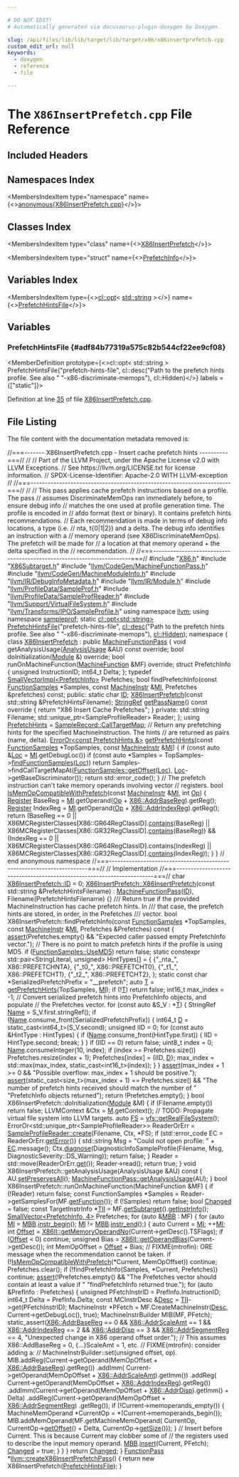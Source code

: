 ```yaml
---

# DO NOT EDIT!
# Automatically generated via docusaurus-plugin-doxygen by Doxygen.

slug: /api/files/lib/lib/target/lib/target/x86/x86insertprefetch-cpp
custom_edit_url: null
keywords:
  - doxygen
  - reference
  - file

---
```





# The `X86InsertPrefetch.cpp` File Reference

<DoxygenPage pluginConfig={pluginConfig}>



## Included Headers

<IncludesList>
<IncludesListItem
  filePath="X86.h"
  permalink="/docs/api/files/lib/lib/target/lib/target/x86/x86-h"
  isLocal="true" />
<IncludesListItem
  filePath="X86Subtarget.h"
  permalink="/docs/api/files/lib/lib/target/lib/target/x86/x86subtarget-h"
  isLocal="true" />
<IncludesListItem
  filePath="llvm/CodeGen/MachineFunctionPass.h"
  permalink="/docs/api/files/include/include/llvm/include/llvm/codegen/machinefunctionpass-h"
  isLocal="true" />
<IncludesListItem
  filePath="llvm/CodeGen/MachineModuleInfo.h"
  permalink="/docs/api/files/include/include/llvm/include/llvm/codegen/machinemoduleinfo-h"
  isLocal="true" />
<IncludesListItem
  filePath="llvm/IR/DebugInfoMetadata.h"
  permalink="/docs/api/files/include/include/llvm/include/llvm/ir/debuginfometadata-h"
  isLocal="true" />
<IncludesListItem
  filePath="llvm/IR/Module.h"
  permalink="/docs/api/files/include/include/llvm/include/llvm/ir/module-h"
  isLocal="true" />
<IncludesListItem
  filePath="llvm/ProfileData/SampleProf.h"
  permalink="/docs/api/files/include/include/llvm/include/llvm/profiledata/sampleprof-h"
  isLocal="true" />
<IncludesListItem
  filePath="llvm/ProfileData/SampleProfReader.h"
  permalink="/docs/api/files/include/include/llvm/include/llvm/profiledata/sampleprofreader-h"
  isLocal="true" />
<IncludesListItem
  filePath="llvm/Support/VirtualFileSystem.h"
  permalink="/docs/api/files/include/include/llvm/include/llvm/support/virtualfilesystem-h"
  isLocal="true" />
<IncludesListItem
  filePath="llvm/Transforms/IPO/SampleProfile.h"
  permalink="/docs/api/files/include/include/llvm/include/llvm/transforms/include/llvm/transforms/ipo/sampleprofile-h"
  isLocal="true" />
</IncludesList>

## Namespaces Index

<MembersIndex>

<MembersIndexItem
  type="namespace"
  name={<><a href="/docs/api/namespaces/anonymous-x86insertprefetch-cpp-">anonymous&#123;X86InsertPrefetch.cpp&#125;</a></>}>
</MembersIndexItem>

</MembersIndex>

## Classes Index

<MembersIndex>

<MembersIndexItem
  type="class"
  name={<><a href="/docs/api/classes/anonymous-namespace-x86insertprefetch-cpp-/x86insertprefetch">X86InsertPrefetch</a></>}>
</MembersIndexItem>

<MembersIndexItem
  type="struct"
  name={<><a href="/docs/api/structs/anonymous-namespace-x86insertprefetch-cpp-/x86insertprefetch/prefetchinfo">PrefetchInfo</a></>}>
</MembersIndexItem>

</MembersIndex>

## Variables Index

<MembersIndex>

<MembersIndexItem
  type={<><a href="/docs/api/classes/llvm/cl/opt">cl::opt</a>&lt; <a href="/docs/api/files/include/include/llvm/include/llvm/demangle/itaniumdemangle-h/#ae2b0d0345572d6718e219aa76d1d54edab45cffe084dd3d20d928bee85e7b0f21">std::string</a> &gt;</>}
  name={<><a href="#adf84b77319a575c82b544cf22ee9cf08">PrefetchHintsFile</a></>}>
</MembersIndexItem>

</MembersIndex>


<SectionDefinition>

## Variables

### PrefetchHintsFile {#adf84b77319a575c82b544cf22ee9cf08}

<MemberDefinition
  prototype={<>cl::opt&lt; std::string &gt; PrefetchHintsFile(&quot;prefetch-hints-file&quot;, cl::desc(&quot;Path to the prefetch hints profile. See also &quot; &quot;-x86-discriminate-memops&quot;), cl::Hidden)</>}
  labels = {["static"]}>

Definition at line <a href="#l00035">35</a> of file <a href="/docs/api/files/lib/lib/target/lib/target/x86/x86insertprefetch-cpp">X86InsertPrefetch.cpp</a>.
</MemberDefinition>

</SectionDefinition>

## File Listing

The file content with the documentation metadata removed is:

<ProgramListing>

<Link id="l00001" /><CodeLine lineNumber="1"><span class="doxyHighlightComment">//===------- X86InsertPrefetch.cpp - Insert cache prefetch hints ----------===//</span></CodeLine>
<Link id="l00002" /><CodeLine lineNumber="2"><span class="doxyHighlightComment">//</span></CodeLine>
<Link id="l00003" /><CodeLine lineNumber="3"><span class="doxyHighlightComment">// Part of the LLVM Project, under the Apache License v2.0 with LLVM Exceptions.</span></CodeLine>
<Link id="l00004" /><CodeLine lineNumber="4"><span class="doxyHighlightComment">// See https://llvm.org/LICENSE.txt for license information.</span></CodeLine>
<Link id="l00005" /><CodeLine lineNumber="5"><span class="doxyHighlightComment">// SPDX-License-Identifier: Apache-2.0 WITH LLVM-exception</span></CodeLine>
<Link id="l00006" /><CodeLine lineNumber="6"><span class="doxyHighlightComment">//</span></CodeLine>
<Link id="l00007" /><CodeLine lineNumber="7"><span class="doxyHighlightComment">//===----------------------------------------------------------------------===//</span></CodeLine>
<Link id="l00008" /><CodeLine lineNumber="8"><span class="doxyHighlightComment">//</span></CodeLine>
<Link id="l00009" /><CodeLine lineNumber="9"><span class="doxyHighlightComment">// This pass applies cache prefetch instructions based on a profile. The pass</span></CodeLine>
<Link id="l00010" /><CodeLine lineNumber="10"><span class="doxyHighlightComment">// assumes DiscriminateMemOps ran immediately before, to ensure debug info</span></CodeLine>
<Link id="l00011" /><CodeLine lineNumber="11"><span class="doxyHighlightComment">// matches the one used at profile generation time. The profile is encoded in</span></CodeLine>
<Link id="l00012" /><CodeLine lineNumber="12"><span class="doxyHighlightComment">// afdo format (text or binary). It contains prefetch hints recommendations.</span></CodeLine>
<Link id="l00013" /><CodeLine lineNumber="13"><span class="doxyHighlightComment">// Each recommendation is made in terms of debug info locations, a type (i.e.</span></CodeLine>
<Link id="l00014" /><CodeLine lineNumber="14"><span class="doxyHighlightComment">// nta, t&#123;0|1|2&#125;) and a delta. The debug info identifies an instruction with a</span></CodeLine>
<Link id="l00015" /><CodeLine lineNumber="15"><span class="doxyHighlightComment">// memory operand (see X86DiscriminateMemOps). The prefetch will be made for</span></CodeLine>
<Link id="l00016" /><CodeLine lineNumber="16"><span class="doxyHighlightComment">// a location at that memory operand + the delta specified in the</span></CodeLine>
<Link id="l00017" /><CodeLine lineNumber="17"><span class="doxyHighlightComment">// recommendation.</span></CodeLine>
<Link id="l00018" /><CodeLine lineNumber="18"><span class="doxyHighlightComment">//</span></CodeLine>
<Link id="l00019" /><CodeLine lineNumber="19"><span class="doxyHighlightComment">//===----------------------------------------------------------------------===//</span></CodeLine>
<Link id="l00020" /><CodeLine lineNumber="20"></CodeLine>
<Link id="l00021" /><CodeLine lineNumber="21"><span class="doxyHighlightPreprocessor">#include &quot;<a href="/docs/api/files/lib/lib/target/lib/target/x86/x86-h">X86.h</a>&quot;</span></CodeLine>
<Link id="l00022" /><CodeLine lineNumber="22"><span class="doxyHighlightPreprocessor">#include &quot;<a href="/docs/api/files/lib/lib/target/lib/target/x86/x86subtarget-h">X86Subtarget.h</a>&quot;</span></CodeLine>
<Link id="l00023" /><CodeLine lineNumber="23"><span class="doxyHighlightPreprocessor">#include &quot;<a href="/docs/api/files/include/include/llvm/include/llvm/codegen/machinefunctionpass-h">llvm/CodeGen/MachineFunctionPass.h</a>&quot;</span></CodeLine>
<Link id="l00024" /><CodeLine lineNumber="24"><span class="doxyHighlightPreprocessor">#include &quot;<a href="/docs/api/files/include/include/llvm/include/llvm/codegen/machinemoduleinfo-h">llvm/CodeGen/MachineModuleInfo.h</a>&quot;</span></CodeLine>
<Link id="l00025" /><CodeLine lineNumber="25"><span class="doxyHighlightPreprocessor">#include &quot;<a href="/docs/api/files/include/include/llvm/include/llvm/ir/debuginfometadata-h">llvm/IR/DebugInfoMetadata.h</a>&quot;</span></CodeLine>
<Link id="l00026" /><CodeLine lineNumber="26"><span class="doxyHighlightPreprocessor">#include &quot;<a href="/docs/api/files/include/include/llvm/include/llvm/ir/module-h">llvm/IR/Module.h</a>&quot;</span></CodeLine>
<Link id="l00027" /><CodeLine lineNumber="27"><span class="doxyHighlightPreprocessor">#include &quot;<a href="/docs/api/files/include/include/llvm/include/llvm/profiledata/sampleprof-h">llvm/ProfileData/SampleProf.h</a>&quot;</span></CodeLine>
<Link id="l00028" /><CodeLine lineNumber="28"><span class="doxyHighlightPreprocessor">#include &quot;<a href="/docs/api/files/include/include/llvm/include/llvm/profiledata/sampleprofreader-h">llvm/ProfileData/SampleProfReader.h</a>&quot;</span></CodeLine>
<Link id="l00029" /><CodeLine lineNumber="29"><span class="doxyHighlightPreprocessor">#include &quot;<a href="/docs/api/files/include/include/llvm/include/llvm/support/virtualfilesystem-h">llvm/Support/VirtualFileSystem.h</a>&quot;</span></CodeLine>
<Link id="l00030" /><CodeLine lineNumber="30"><span class="doxyHighlightPreprocessor">#include &quot;<a href="/docs/api/files/include/include/llvm/include/llvm/transforms/include/llvm/transforms/ipo/sampleprofile-h">llvm/Transforms/IPO/SampleProfile.h</a>&quot;</span></CodeLine>
<Link id="l00031" /><CodeLine lineNumber="31"><span class="doxyHighlightKeyword">using namespace </span><span class="doxyHighlight"><a href="/docs/api/namespaces/llvm">llvm</a>;</span></CodeLine>
<Link id="l00032" /><CodeLine lineNumber="32"><span class="doxyHighlightKeyword">using namespace </span><span class="doxyHighlight"><a href="/docs/api/namespaces/llvm/sampleprof">sampleprof</a>;</span></CodeLine>
<Link id="l00033" /><CodeLine lineNumber="33"></CodeLine>
<Link id="l00034" /><CodeLine lineNumber="34"><span class="doxyHighlightKeyword">static</span><span class="doxyHighlight"> <a href="/docs/api/classes/llvm/cl/opt">cl::opt&lt;std::string&gt;</a></span></CodeLine>
<Link id="l00035" /><CodeLine lineNumber="35" lineLink="#adf84b77319a575c82b544cf22ee9cf08"><span class="doxyHighlight">    <a href="#adf84b77319a575c82b544cf22ee9cf08">PrefetchHintsFile</a>(</span><span class="doxyHighlightStringLiteral">&quot;prefetch-hints-file&quot;</span><span class="doxyHighlight">,</span></CodeLine>
<Link id="l00036" /><CodeLine lineNumber="36"><span class="doxyHighlight">                      <a href="/docs/api/structs/llvm/cl/desc">cl::desc</a>(</span><span class="doxyHighlightStringLiteral">&quot;Path to the prefetch hints profile. See also &quot;</span></CodeLine>
<Link id="l00037" /><CodeLine lineNumber="37"><span class="doxyHighlight">                               </span><span class="doxyHighlightStringLiteral">&quot;-x86-discriminate-memops&quot;</span><span class="doxyHighlight">),</span></CodeLine>
<Link id="l00038" /><CodeLine lineNumber="38"><span class="doxyHighlight">                      <a href="/docs/api/namespaces/llvm/cl/#a68075925a54790e71ca790e1d4f21a40a263ac008d8d31f13ce460395fc4cf7e6">cl::Hidden</a>);</span></CodeLine>
<Link id="l00039" /><CodeLine lineNumber="39" lineLink="/docs/api/namespaces/anonymous-x86insertprefetch-cpp-"><span class="doxyHighlightKeyword">namespace </span><span class="doxyHighlight">&#123;</span></CodeLine>
<Link id="l00040" /><CodeLine lineNumber="40"></CodeLine>
<Link id="l00041" /><CodeLine lineNumber="41" lineLink="/docs/api/classes/anonymous-namespace-x86insertprefetch-cpp-/x86insertprefetch"><span class="doxyHighlightKeyword">class </span><span class="doxyHighlight"><a href="/docs/api/classes/anonymous-namespace-x86insertprefetch-cpp-/x86insertprefetch/#a643e9666528a05774d72c6593ac7e06e">X86InsertPrefetch</a> : </span><span class="doxyHighlightKeyword">public</span><span class="doxyHighlight"> <a href="/docs/api/classes/llvm/machinefunctionpass/#a29c81d2386f4a727c6d33413807530c8">MachineFunctionPass</a> &#123;</span></CodeLine>
<Link id="l00042" /><CodeLine lineNumber="42"><span class="doxyHighlight">  </span><span class="doxyHighlightKeywordType">void</span><span class="doxyHighlight"> getAnalysisUsage(<a href="/docs/api/classes/llvm/analysisusage">AnalysisUsage</a> &amp;AU) </span><span class="doxyHighlightKeyword">const override</span><span class="doxyHighlight">;</span></CodeLine>
<Link id="l00043" /><CodeLine lineNumber="43"><span class="doxyHighlight">  </span><span class="doxyHighlightKeywordType">bool</span><span class="doxyHighlight"> doInitialization(<a href="/docs/api/classes/llvm/module">Module</a> &amp;) </span><span class="doxyHighlightKeyword">override</span><span class="doxyHighlight">;</span></CodeLine>
<Link id="l00044" /><CodeLine lineNumber="44"></CodeLine>
<Link id="l00045" /><CodeLine lineNumber="45"><span class="doxyHighlight">  </span><span class="doxyHighlightKeywordType">bool</span><span class="doxyHighlight"> runOnMachineFunction(<a href="/docs/api/classes/llvm/machinefunction">MachineFunction</a> &amp;MF) </span><span class="doxyHighlightKeyword">override</span><span class="doxyHighlight">;</span></CodeLine>
<Link id="l00046" /><CodeLine lineNumber="46"><span class="doxyHighlight">  </span><span class="doxyHighlightKeyword">struct </span><span class="doxyHighlight">PrefetchInfo &#123;</span></CodeLine>
<Link id="l00047" /><CodeLine lineNumber="47"><span class="doxyHighlight">    </span><span class="doxyHighlightKeywordType">unsigned</span><span class="doxyHighlight"> InstructionID;</span></CodeLine>
<Link id="l00048" /><CodeLine lineNumber="48"><span class="doxyHighlight">    int64&#95;t Delta;</span></CodeLine>
<Link id="l00049" /><CodeLine lineNumber="49"><span class="doxyHighlight">  &#125;;</span></CodeLine>
<Link id="l00050" /><CodeLine lineNumber="50"><span class="doxyHighlight">  </span><span class="doxyHighlightKeyword">typedef</span><span class="doxyHighlight"> <a href="/docs/api/classes/llvm/smallvectorimpl">SmallVectorImpl&lt;PrefetchInfo&gt;</a> Prefetches;</span></CodeLine>
<Link id="l00051" /><CodeLine lineNumber="51"><span class="doxyHighlight">  </span><span class="doxyHighlightKeywordType">bool</span><span class="doxyHighlight"> findPrefetchInfo(</span><span class="doxyHighlightKeyword">const</span><span class="doxyHighlight"> <a href="/docs/api/classes/llvm/sampleprof/functionsamples">FunctionSamples</a> &#42;Samples, </span><span class="doxyHighlightKeyword">const</span><span class="doxyHighlight"> <a href="/docs/api/classes/llvm/machineinstr">MachineInstr</a> &amp;<a href="/docs/api/files/lib/lib/codegen/lib/codegen/globalisel/irtranslator-cpp/#abe44dfdea65b4f7e11e0a608ab708b76">MI</a>,</span></CodeLine>
<Link id="l00052" /><CodeLine lineNumber="52"><span class="doxyHighlight">                        Prefetches &amp;prefetches) </span><span class="doxyHighlightKeyword">const</span><span class="doxyHighlight">;</span></CodeLine>
<Link id="l00053" /><CodeLine lineNumber="53"></CodeLine>
<Link id="l00054" /><CodeLine lineNumber="54"><span class="doxyHighlightKeyword">public</span><span class="doxyHighlight">:</span></CodeLine>
<Link id="l00055" /><CodeLine lineNumber="55" lineLink="/docs/api/classes/anonymous-namespace-x86insertprefetch-cpp-/x86insertprefetch/#a0569f28f84600aeda889242c8ac2e0ec"><span class="doxyHighlight">  </span><span class="doxyHighlightKeyword">static</span><span class="doxyHighlight"> </span><span class="doxyHighlightKeywordType">char</span><span class="doxyHighlight"> <a href="/docs/api/classes/anonymous-namespace-x86insertprefetch-cpp-/x86insertprefetch/#a0569f28f84600aeda889242c8ac2e0ec">ID</a>;</span></CodeLine>
<Link id="l00056" /><CodeLine lineNumber="56"><span class="doxyHighlight">  <a href="/docs/api/classes/anonymous-namespace-x86insertprefetch-cpp-/x86insertprefetch/#a643e9666528a05774d72c6593ac7e06e">X86InsertPrefetch</a>(</span><span class="doxyHighlightKeyword">const</span><span class="doxyHighlight"> std::string &amp;PrefetchHintsFilename);</span></CodeLine>
<Link id="l00057" /><CodeLine lineNumber="57" lineLink="/docs/api/classes/anonymous-namespace-x86insertprefetch-cpp-/x86insertprefetch/#a82e933880eb3099d42e0b47db62b6556"><span class="doxyHighlight">  <a href="/docs/api/classes/llvm/stringref">StringRef</a> <a href="/docs/api/classes/anonymous-namespace-x86insertprefetch-cpp-/x86insertprefetch/#a82e933880eb3099d42e0b47db62b6556">getPassName</a>()</span><span class="doxyHighlightKeyword"> const override </span><span class="doxyHighlight">&#123;</span></CodeLine>
<Link id="l00058" /><CodeLine lineNumber="58"><span class="doxyHighlight">    </span><span class="doxyHighlightKeywordFlow">return</span><span class="doxyHighlight"> </span><span class="doxyHighlightStringLiteral">&quot;X86 Insert Cache Prefetches&quot;</span><span class="doxyHighlight">;</span></CodeLine>
<Link id="l00059" /><CodeLine lineNumber="59"><span class="doxyHighlight">  &#125;</span></CodeLine>
<Link id="l00060" /><CodeLine lineNumber="60"></CodeLine>
<Link id="l00061" /><CodeLine lineNumber="61"><span class="doxyHighlightKeyword">private</span><span class="doxyHighlight">:</span></CodeLine>
<Link id="l00062" /><CodeLine lineNumber="62"><span class="doxyHighlight">  std::string Filename;</span></CodeLine>
<Link id="l00063" /><CodeLine lineNumber="63"><span class="doxyHighlight">  std::unique&#95;ptr&lt;SampleProfileReader&gt; Reader;</span></CodeLine>
<Link id="l00064" /><CodeLine lineNumber="64"><span class="doxyHighlight">&#125;;</span></CodeLine>
<Link id="l00065" /><CodeLine lineNumber="65"></CodeLine>
<Link id="l00066" /><CodeLine lineNumber="66" lineLink="/docs/api/namespaces/anonymous-x86insertprefetch-cpp-/#a6f1e7ad58b504aea6c85f6f54ab4931a"><span class="doxyHighlightKeyword">using </span><span class="doxyHighlight"><a href="/docs/api/namespaces/anonymous-x86insertprefetch-cpp-/#a6f1e7ad58b504aea6c85f6f54ab4931a">PrefetchHints</a> = <a href="/docs/api/classes/llvm/sampleprof/samplerecord/#a25d27170e0de5f9f6d999f8efa3cc32d">SampleRecord::CallTargetMap</a>;</span></CodeLine>
<Link id="l00067" /><CodeLine lineNumber="67"></CodeLine>
<Link id="l00068" /><CodeLine lineNumber="68"><span class="doxyHighlightComment">// Return any prefetching hints for the specified MachineInstruction. The hints</span></CodeLine>
<Link id="l00069" /><CodeLine lineNumber="69"><span class="doxyHighlightComment">// are returned as pairs (name, delta).</span></CodeLine>
<Link id="l00070" /><CodeLine lineNumber="70"><span class="doxyHighlight"><a href="/docs/api/classes/llvm/erroror">ErrorOr&lt;const PrefetchHints &amp;&gt;</a></span></CodeLine>
<Link id="l00071" /><CodeLine lineNumber="71" lineLink="/docs/api/namespaces/anonymous-x86insertprefetch-cpp-/#a6bc620bb30e51cbda53a5936bc63064a"><span class="doxyHighlight"><a href="/docs/api/namespaces/anonymous-x86insertprefetch-cpp-/#a6bc620bb30e51cbda53a5936bc63064a">getPrefetchHints</a>(</span><span class="doxyHighlightKeyword">const</span><span class="doxyHighlight"> <a href="/docs/api/classes/llvm/sampleprof/functionsamples">FunctionSamples</a> &#42;TopSamples, </span><span class="doxyHighlightKeyword">const</span><span class="doxyHighlight"> <a href="/docs/api/classes/llvm/machineinstr">MachineInstr</a> &amp;<a href="/docs/api/files/lib/lib/codegen/lib/codegen/globalisel/irtranslator-cpp/#abe44dfdea65b4f7e11e0a608ab708b76">MI</a>) &#123;</span></CodeLine>
<Link id="l00072" /><CodeLine lineNumber="72"><span class="doxyHighlight">  </span><span class="doxyHighlightKeywordFlow">if</span><span class="doxyHighlight"> (</span><span class="doxyHighlightKeyword">const</span><span class="doxyHighlight"> </span><span class="doxyHighlightKeyword">auto</span><span class="doxyHighlight"> &amp;<a href="/docs/api/namespaces/llvm/loc">Loc</a> = <a href="/docs/api/files/lib/lib/codegen/lib/codegen/globalisel/irtranslator-cpp/#abe44dfdea65b4f7e11e0a608ab708b76">MI</a>.getDebugLoc())</span></CodeLine>
<Link id="l00073" /><CodeLine lineNumber="73"><span class="doxyHighlight">    </span><span class="doxyHighlightKeywordFlow">if</span><span class="doxyHighlight"> (</span><span class="doxyHighlightKeyword">const</span><span class="doxyHighlight"> </span><span class="doxyHighlightKeyword">auto</span><span class="doxyHighlight"> &#42;Samples = TopSamples-&gt;<a href="/docs/api/classes/llvm/sampleprof/functionsamples/#aa24141aebc0d8b15405be6bcb7b6319b">findFunctionSamples</a>(<a href="/docs/api/namespaces/llvm/loc">Loc</a>))</span></CodeLine>
<Link id="l00074" /><CodeLine lineNumber="74"><span class="doxyHighlight">      </span><span class="doxyHighlightKeywordFlow">return</span><span class="doxyHighlight"> Samples-&gt;findCallTargetMapAt(<a href="/docs/api/classes/llvm/sampleprof/functionsamples/#ab6f00f222e6f6d30bc6a0fc7bf8396de">FunctionSamples::getOffset</a>(<a href="/docs/api/namespaces/llvm/loc">Loc</a>),</span></CodeLine>
<Link id="l00075" /><CodeLine lineNumber="75"><span class="doxyHighlight">                                          <a href="/docs/api/namespaces/llvm/loc">Loc</a>-&gt;getBaseDiscriminator());</span></CodeLine>
<Link id="l00076" /><CodeLine lineNumber="76"><span class="doxyHighlight">  </span><span class="doxyHighlightKeywordFlow">return</span><span class="doxyHighlight"> std::error&#95;code();</span></CodeLine>
<Link id="l00077" /><CodeLine lineNumber="77"><span class="doxyHighlight">&#125;</span></CodeLine>
<Link id="l00078" /><CodeLine lineNumber="78"></CodeLine>
<Link id="l00079" /><CodeLine lineNumber="79"><span class="doxyHighlightComment">// The prefetch instruction can&#39;t take memory operands involving vector</span></CodeLine>
<Link id="l00080" /><CodeLine lineNumber="80"><span class="doxyHighlightComment">// registers.</span></CodeLine>
<Link id="l00081" /><CodeLine lineNumber="81" lineLink="/docs/api/namespaces/anonymous-x86insertprefetch-cpp-/#a366a833ef18a043b50e7c301e306bf24"><span class="doxyHighlightKeywordType">bool</span><span class="doxyHighlight"> <a href="/docs/api/namespaces/anonymous-x86insertprefetch-cpp-/#a366a833ef18a043b50e7c301e306bf24">IsMemOpCompatibleWithPrefetch</a>(</span><span class="doxyHighlightKeyword">const</span><span class="doxyHighlight"> <a href="/docs/api/classes/llvm/machineinstr">MachineInstr</a> &amp;<a href="/docs/api/files/lib/lib/codegen/lib/codegen/globalisel/irtranslator-cpp/#abe44dfdea65b4f7e11e0a608ab708b76">MI</a>, </span><span class="doxyHighlightKeywordType">int</span><span class="doxyHighlight"> <a href="/docs/api/namespaces/llvm/#ab471937b9a227e70c7fe8bd9604014d6">Op</a>) &#123;</span></CodeLine>
<Link id="l00082" /><CodeLine lineNumber="82"><span class="doxyHighlight">  <a href="/docs/api/classes/llvm/register">Register</a> BaseReg = <a href="/docs/api/files/lib/lib/codegen/lib/codegen/globalisel/irtranslator-cpp/#abe44dfdea65b4f7e11e0a608ab708b76">MI</a>.getOperand(<a href="/docs/api/namespaces/llvm/#ab471937b9a227e70c7fe8bd9604014d6">Op</a> + <a href="/docs/api/namespaces/llvm/x86/#a2a5aec578e2e391e99e1705012752d84a319f0e99a1ac9396659683d2638d4f45">X86::AddrBaseReg</a>).getReg();</span></CodeLine>
<Link id="l00083" /><CodeLine lineNumber="83"><span class="doxyHighlight">  <a href="/docs/api/classes/llvm/register">Register</a> IndexReg = <a href="/docs/api/files/lib/lib/codegen/lib/codegen/globalisel/irtranslator-cpp/#abe44dfdea65b4f7e11e0a608ab708b76">MI</a>.getOperand(<a href="/docs/api/namespaces/llvm/#ab471937b9a227e70c7fe8bd9604014d6">Op</a> + <a href="/docs/api/namespaces/llvm/x86/#a2a5aec578e2e391e99e1705012752d84aba7ebe0e28a2c1c4c14343f549c01462">X86::AddrIndexReg</a>).getReg();</span></CodeLine>
<Link id="l00084" /><CodeLine lineNumber="84"><span class="doxyHighlight">  </span><span class="doxyHighlightKeywordFlow">return</span><span class="doxyHighlight"> (BaseReg == 0 ||</span></CodeLine>
<Link id="l00085" /><CodeLine lineNumber="85"><span class="doxyHighlight">          X86MCRegisterClasses&#91;X86::GR64RegClassID&#93;.<a href="/docs/api/files/lib/lib/sandboxir/value-cpp/#a34433c37334a1cde3d58cde3099257dd">contains</a>(BaseReg) ||</span></CodeLine>
<Link id="l00086" /><CodeLine lineNumber="86"><span class="doxyHighlight">          X86MCRegisterClasses&#91;X86::GR32RegClassID&#93;.<a href="/docs/api/files/lib/lib/sandboxir/value-cpp/#a34433c37334a1cde3d58cde3099257dd">contains</a>(BaseReg)) &amp;&amp;</span></CodeLine>
<Link id="l00087" /><CodeLine lineNumber="87"><span class="doxyHighlight">         (IndexReg == 0 ||</span></CodeLine>
<Link id="l00088" /><CodeLine lineNumber="88"><span class="doxyHighlight">          X86MCRegisterClasses&#91;X86::GR64RegClassID&#93;.contains(IndexReg) ||</span></CodeLine>
<Link id="l00089" /><CodeLine lineNumber="89"><span class="doxyHighlight">          X86MCRegisterClasses&#91;X86::GR32RegClassID&#93;.<a href="/docs/api/files/lib/lib/sandboxir/value-cpp/#a34433c37334a1cde3d58cde3099257dd">contains</a>(IndexReg));</span></CodeLine>
<Link id="l00090" /><CodeLine lineNumber="90"><span class="doxyHighlight">&#125;</span></CodeLine>
<Link id="l00091" /><CodeLine lineNumber="91"></CodeLine>
<Link id="l00092" /><CodeLine lineNumber="92"><span class="doxyHighlight">&#125; </span><span class="doxyHighlightComment">// end anonymous namespace</span></CodeLine>
<Link id="l00093" /><CodeLine lineNumber="93"></CodeLine>
<Link id="l00094" /><CodeLine lineNumber="94"><span class="doxyHighlightComment">//===----------------------------------------------------------------------===//</span></CodeLine>
<Link id="l00095" /><CodeLine lineNumber="95"><span class="doxyHighlightComment">//            Implementation</span></CodeLine>
<Link id="l00096" /><CodeLine lineNumber="96"><span class="doxyHighlightComment">//===----------------------------------------------------------------------===//</span></CodeLine>
<Link id="l00097" /><CodeLine lineNumber="97"></CodeLine>
<Link id="l00098" /><CodeLine lineNumber="98"><span class="doxyHighlightKeywordType">char</span><span class="doxyHighlight"> <a href="/docs/api/classes/anonymous-namespace-x86insertprefetch-cpp-/x86insertprefetch/#a0569f28f84600aeda889242c8ac2e0ec">X86InsertPrefetch::ID</a> = 0;</span></CodeLine>
<Link id="l00099" /><CodeLine lineNumber="99"></CodeLine>
<Link id="l00100" /><CodeLine lineNumber="100" lineLink="/docs/api/classes/anonymous-namespace-x86insertprefetch-cpp-/x86insertprefetch/#a643e9666528a05774d72c6593ac7e06e"><span class="doxyHighlight"><a href="/docs/api/classes/anonymous-namespace-x86insertprefetch-cpp-/x86insertprefetch/#a643e9666528a05774d72c6593ac7e06e">X86InsertPrefetch::X86InsertPrefetch</a>(</span><span class="doxyHighlightKeyword">const</span><span class="doxyHighlight"> std::string &amp;PrefetchHintsFilename)</span></CodeLine>
<Link id="l00101" /><CodeLine lineNumber="101"><span class="doxyHighlight">    : <a href="/docs/api/classes/llvm/machinefunctionpass/#a29c81d2386f4a727c6d33413807530c8">MachineFunctionPass</a>(<a href="/docs/api/classes/anonymous-namespace-x86insertprefetch-cpp-/x86insertprefetch/#a0569f28f84600aeda889242c8ac2e0ec">ID</a>), Filename(PrefetchHintsFilename) &#123;&#125;</span></CodeLine>
<Link id="l00102" /><CodeLine lineNumber="102"></CodeLine>
<Link id="l00103" /><CodeLine lineNumber="103"><span class="doxyHighlightComment">/// Return true if the provided MachineInstruction has cache prefetch hints. In</span></CodeLine>
<Link id="l00104" /><CodeLine lineNumber="104"><span class="doxyHighlightComment">/// that case, the prefetch hints are stored, in order, in the Prefetches</span></CodeLine>
<Link id="l00105" /><CodeLine lineNumber="105"><span class="doxyHighlightComment">/// vector.</span></CodeLine>
<Link id="l00106" /><CodeLine lineNumber="106"><span class="doxyHighlightKeywordType">bool</span><span class="doxyHighlight"> X86InsertPrefetch::findPrefetchInfo(</span><span class="doxyHighlightKeyword">const</span><span class="doxyHighlight"> <a href="/docs/api/classes/llvm/sampleprof/functionsamples">FunctionSamples</a> &#42;TopSamples,</span></CodeLine>
<Link id="l00107" /><CodeLine lineNumber="107"><span class="doxyHighlight">                                         </span><span class="doxyHighlightKeyword">const</span><span class="doxyHighlight"> <a href="/docs/api/classes/llvm/machineinstr">MachineInstr</a> &amp;<a href="/docs/api/files/lib/lib/codegen/lib/codegen/globalisel/irtranslator-cpp/#abe44dfdea65b4f7e11e0a608ab708b76">MI</a>,</span></CodeLine>
<Link id="l00108" /><CodeLine lineNumber="108"><span class="doxyHighlight">                                         Prefetches &amp;Prefetches)</span><span class="doxyHighlightKeyword"> const </span><span class="doxyHighlight">&#123;</span></CodeLine>
<Link id="l00109" /><CodeLine lineNumber="109"><span class="doxyHighlight">  <a href="/docs/api/files/lib/lib/target/lib/target/amdgpu/silowercontrolflow-cpp/#a4868c5d81c5ccc98c47aeab6244346a0">assert</a>(Prefetches.empty() &amp;&amp;</span></CodeLine>
<Link id="l00110" /><CodeLine lineNumber="110"><span class="doxyHighlight">         </span><span class="doxyHighlightStringLiteral">&quot;Expected caller passed empty PrefetchInfo vector.&quot;</span><span class="doxyHighlight">);</span></CodeLine>
<Link id="l00111" /><CodeLine lineNumber="111"></CodeLine>
<Link id="l00112" /><CodeLine lineNumber="112"><span class="doxyHighlight">  </span><span class="doxyHighlightComment">// There is no point to match prefetch hints if the profile is using MD5.</span></CodeLine>
<Link id="l00113" /><CodeLine lineNumber="113"><span class="doxyHighlight">  </span><span class="doxyHighlightKeywordFlow">if</span><span class="doxyHighlight"> (<a href="/docs/api/classes/llvm/sampleprof/functionsamples/#afddaa81316d56f125de69793e0ddb33c">FunctionSamples::UseMD5</a>)</span></CodeLine>
<Link id="l00114" /><CodeLine lineNumber="114"><span class="doxyHighlight">    </span><span class="doxyHighlightKeywordFlow">return</span><span class="doxyHighlight"> </span><span class="doxyHighlightKeyword">false</span><span class="doxyHighlight">;</span></CodeLine>
<Link id="l00115" /><CodeLine lineNumber="115"></CodeLine>
<Link id="l00116" /><CodeLine lineNumber="116"><span class="doxyHighlight">  </span><span class="doxyHighlightKeyword">static</span><span class="doxyHighlight"> </span><span class="doxyHighlightKeyword">constexpr</span><span class="doxyHighlight"> std::pair&lt;StringLiteral, unsigned&gt; HintTypes&#91;&#93; = &#123;</span></CodeLine>
<Link id="l00117" /><CodeLine lineNumber="117"><span class="doxyHighlight">      &#123;</span><span class="doxyHighlightStringLiteral">&quot;&#95;nta&#95;&quot;</span><span class="doxyHighlight">, X86::PREFETCHNTA&#125;,</span></CodeLine>
<Link id="l00118" /><CodeLine lineNumber="118"><span class="doxyHighlight">      &#123;</span><span class="doxyHighlightStringLiteral">&quot;&#95;t0&#95;&quot;</span><span class="doxyHighlight">, X86::PREFETCHT0&#125;,</span></CodeLine>
<Link id="l00119" /><CodeLine lineNumber="119"><span class="doxyHighlight">      &#123;</span><span class="doxyHighlightStringLiteral">&quot;&#95;t1&#95;&quot;</span><span class="doxyHighlight">, X86::PREFETCHT1&#125;,</span></CodeLine>
<Link id="l00120" /><CodeLine lineNumber="120"><span class="doxyHighlight">      &#123;</span><span class="doxyHighlightStringLiteral">&quot;&#95;t2&#95;&quot;</span><span class="doxyHighlight">, X86::PREFETCHT2&#125;,</span></CodeLine>
<Link id="l00121" /><CodeLine lineNumber="121"><span class="doxyHighlight">  &#125;;</span></CodeLine>
<Link id="l00122" /><CodeLine lineNumber="122"><span class="doxyHighlight">  </span><span class="doxyHighlightKeyword">static</span><span class="doxyHighlight"> </span><span class="doxyHighlightKeyword">const</span><span class="doxyHighlight"> </span><span class="doxyHighlightKeywordType">char</span><span class="doxyHighlight"> &#42;SerializedPrefetchPrefix = </span><span class="doxyHighlightStringLiteral">&quot;&#95;&#95;prefetch&quot;</span><span class="doxyHighlight">;</span></CodeLine>
<Link id="l00123" /><CodeLine lineNumber="123"></CodeLine>
<Link id="l00124" /><CodeLine lineNumber="124"><span class="doxyHighlight">  </span><span class="doxyHighlightKeyword">auto</span><span class="doxyHighlight"> <a href="/docs/api/files/lib/lib/target/lib/target/mips/mips16isellowering-cpp/#a0acb682b8260ab1c60b918599864e2e5">T</a> = <a href="/docs/api/namespaces/anonymous-x86insertprefetch-cpp-/#a6bc620bb30e51cbda53a5936bc63064a">getPrefetchHints</a>(TopSamples, <a href="/docs/api/files/lib/lib/codegen/lib/codegen/globalisel/irtranslator-cpp/#abe44dfdea65b4f7e11e0a608ab708b76">MI</a>);</span></CodeLine>
<Link id="l00125" /><CodeLine lineNumber="125"><span class="doxyHighlight">  </span><span class="doxyHighlightKeywordFlow">if</span><span class="doxyHighlight"> (!<a href="/docs/api/files/lib/lib/target/lib/target/mips/mips16isellowering-cpp/#a0acb682b8260ab1c60b918599864e2e5">T</a>)</span></CodeLine>
<Link id="l00126" /><CodeLine lineNumber="126"><span class="doxyHighlight">    </span><span class="doxyHighlightKeywordFlow">return</span><span class="doxyHighlight"> </span><span class="doxyHighlightKeyword">false</span><span class="doxyHighlight">;</span></CodeLine>
<Link id="l00127" /><CodeLine lineNumber="127"><span class="doxyHighlight">  int16&#95;t max&#95;index = -1;</span></CodeLine>
<Link id="l00128" /><CodeLine lineNumber="128"><span class="doxyHighlight">  </span><span class="doxyHighlightComment">// Convert serialized prefetch hints into PrefetchInfo objects, and populate</span></CodeLine>
<Link id="l00129" /><CodeLine lineNumber="129"><span class="doxyHighlight">  </span><span class="doxyHighlightComment">// the Prefetches vector.</span></CodeLine>
<Link id="l00130" /><CodeLine lineNumber="130"><span class="doxyHighlight">  </span><span class="doxyHighlightKeywordFlow">for</span><span class="doxyHighlight"> (</span><span class="doxyHighlightKeyword">const</span><span class="doxyHighlight"> </span><span class="doxyHighlightKeyword">auto</span><span class="doxyHighlight"> &amp;S&#95;V : &#42;<a href="/docs/api/files/lib/lib/target/lib/target/mips/mips16isellowering-cpp/#a0acb682b8260ab1c60b918599864e2e5">T</a>) &#123;</span></CodeLine>
<Link id="l00131" /><CodeLine lineNumber="131"><span class="doxyHighlight">    StringRef <a href="/docs/api/namespaces/llvm/graphprogram/#a0ad4685976f8c4d4a697a53fbe05d10b">Name</a> = S&#95;V.first.stringRef();</span></CodeLine>
<Link id="l00132" /><CodeLine lineNumber="132"><span class="doxyHighlight">    </span><span class="doxyHighlightKeywordFlow">if</span><span class="doxyHighlight"> (<a href="/docs/api/namespaces/llvm/graphprogram/#a0ad4685976f8c4d4a697a53fbe05d10b">Name</a>.consume&#95;front(SerializedPrefetchPrefix)) &#123;</span></CodeLine>
<Link id="l00133" /><CodeLine lineNumber="133"><span class="doxyHighlight">      int64&#95;t <a href="/docs/api/files/lib/lib/ir/builtingcs-cpp/#a6a9f043784cf87001c84980afa76da82">D</a> = </span><span class="doxyHighlightKeyword">static&#95;cast&lt;</span><span class="doxyHighlight">int64&#95;t</span><span class="doxyHighlightKeyword">&gt;</span><span class="doxyHighlight">(S&#95;V.second);</span></CodeLine>
<Link id="l00134" /><CodeLine lineNumber="134"><span class="doxyHighlight">      </span><span class="doxyHighlightKeywordType">unsigned</span><span class="doxyHighlight"> IID = 0;</span></CodeLine>
<Link id="l00135" /><CodeLine lineNumber="135"><span class="doxyHighlight">      </span><span class="doxyHighlightKeywordFlow">for</span><span class="doxyHighlight"> (</span><span class="doxyHighlightKeyword">const</span><span class="doxyHighlight"> </span><span class="doxyHighlightKeyword">auto</span><span class="doxyHighlight"> &amp;HintType : HintTypes) &#123;</span></CodeLine>
<Link id="l00136" /><CodeLine lineNumber="136"><span class="doxyHighlight">        </span><span class="doxyHighlightKeywordFlow">if</span><span class="doxyHighlight"> (<a href="/docs/api/namespaces/llvm/graphprogram/#a0ad4685976f8c4d4a697a53fbe05d10b">Name</a>.consume&#95;front(HintType.first)) &#123;</span></CodeLine>
<Link id="l00137" /><CodeLine lineNumber="137"><span class="doxyHighlight">          IID = HintType.second;</span></CodeLine>
<Link id="l00138" /><CodeLine lineNumber="138"><span class="doxyHighlight">          </span><span class="doxyHighlightKeywordFlow">break</span><span class="doxyHighlight">;</span></CodeLine>
<Link id="l00139" /><CodeLine lineNumber="139"><span class="doxyHighlight">        &#125;</span></CodeLine>
<Link id="l00140" /><CodeLine lineNumber="140"><span class="doxyHighlight">      &#125;</span></CodeLine>
<Link id="l00141" /><CodeLine lineNumber="141"><span class="doxyHighlight">      </span><span class="doxyHighlightKeywordFlow">if</span><span class="doxyHighlight"> (IID == 0)</span></CodeLine>
<Link id="l00142" /><CodeLine lineNumber="142"><span class="doxyHighlight">        </span><span class="doxyHighlightKeywordFlow">return</span><span class="doxyHighlight"> </span><span class="doxyHighlightKeyword">false</span><span class="doxyHighlight">;</span></CodeLine>
<Link id="l00143" /><CodeLine lineNumber="143"><span class="doxyHighlight">      uint8&#95;t index = 0;</span></CodeLine>
<Link id="l00144" /><CodeLine lineNumber="144"><span class="doxyHighlight">      <a href="/docs/api/namespaces/llvm/graphprogram/#a0ad4685976f8c4d4a697a53fbe05d10b">Name</a>.consumeInteger(10, index);</span></CodeLine>
<Link id="l00145" /><CodeLine lineNumber="145"></CodeLine>
<Link id="l00146" /><CodeLine lineNumber="146"><span class="doxyHighlight">      </span><span class="doxyHighlightKeywordFlow">if</span><span class="doxyHighlight"> (index &gt;= Prefetches.size())</span></CodeLine>
<Link id="l00147" /><CodeLine lineNumber="147"><span class="doxyHighlight">        Prefetches.resize(index + 1);</span></CodeLine>
<Link id="l00148" /><CodeLine lineNumber="148"><span class="doxyHighlight">      Prefetches&#91;index&#93; = &#123;IID, <a href="/docs/api/files/lib/lib/ir/builtingcs-cpp/#a6a9f043784cf87001c84980afa76da82">D</a>&#125;;</span></CodeLine>
<Link id="l00149" /><CodeLine lineNumber="149"><span class="doxyHighlight">      max&#95;index = std::max(max&#95;index, </span><span class="doxyHighlightKeyword">static&#95;cast&lt;</span><span class="doxyHighlight">int16&#95;t</span><span class="doxyHighlightKeyword">&gt;</span><span class="doxyHighlight">(index));</span></CodeLine>
<Link id="l00150" /><CodeLine lineNumber="150"><span class="doxyHighlight">    &#125;</span></CodeLine>
<Link id="l00151" /><CodeLine lineNumber="151"><span class="doxyHighlight">  &#125;</span></CodeLine>
<Link id="l00152" /><CodeLine lineNumber="152"><span class="doxyHighlight">  <a href="/docs/api/files/lib/lib/target/lib/target/amdgpu/silowercontrolflow-cpp/#a4868c5d81c5ccc98c47aeab6244346a0">assert</a>(max&#95;index + 1 &gt;= 0 &amp;&amp;</span></CodeLine>
<Link id="l00153" /><CodeLine lineNumber="153"><span class="doxyHighlight">         </span><span class="doxyHighlightStringLiteral">&quot;Possible overflow: max&#95;index + 1 should be positive.&quot;</span><span class="doxyHighlight">);</span></CodeLine>
<Link id="l00154" /><CodeLine lineNumber="154"><span class="doxyHighlight">  <a href="/docs/api/files/lib/lib/target/lib/target/amdgpu/silowercontrolflow-cpp/#a4868c5d81c5ccc98c47aeab6244346a0">assert</a>(</span><span class="doxyHighlightKeyword">static&#95;cast&lt;</span><span class="doxyHighlightKeywordType">size&#95;t</span><span class="doxyHighlightKeyword">&gt;</span><span class="doxyHighlight">(max&#95;index + 1) == Prefetches.size() &amp;&amp;</span></CodeLine>
<Link id="l00155" /><CodeLine lineNumber="155"><span class="doxyHighlight">         </span><span class="doxyHighlightStringLiteral">&quot;The number of prefetch hints received should match the number of &quot;</span></CodeLine>
<Link id="l00156" /><CodeLine lineNumber="156"><span class="doxyHighlight">         </span><span class="doxyHighlightStringLiteral">&quot;PrefetchInfo objects returned&quot;</span><span class="doxyHighlight">);</span></CodeLine>
<Link id="l00157" /><CodeLine lineNumber="157"><span class="doxyHighlight">  </span><span class="doxyHighlightKeywordFlow">return</span><span class="doxyHighlight"> !Prefetches.empty();</span></CodeLine>
<Link id="l00158" /><CodeLine lineNumber="158"><span class="doxyHighlight">&#125;</span></CodeLine>
<Link id="l00159" /><CodeLine lineNumber="159"></CodeLine>
<Link id="l00160" /><CodeLine lineNumber="160"><span class="doxyHighlightKeywordType">bool</span><span class="doxyHighlight"> X86InsertPrefetch::doInitialization(<a href="/docs/api/files/lib/lib/codegen/machinecheckdebugify-cpp/#a85892acfa8970627e9bd9c9815f15c25">Module</a> &amp;M) &#123;</span></CodeLine>
<Link id="l00161" /><CodeLine lineNumber="161"><span class="doxyHighlight">  </span><span class="doxyHighlightKeywordFlow">if</span><span class="doxyHighlight"> (Filename.empty())</span></CodeLine>
<Link id="l00162" /><CodeLine lineNumber="162"><span class="doxyHighlight">    </span><span class="doxyHighlightKeywordFlow">return</span><span class="doxyHighlight"> </span><span class="doxyHighlightKeyword">false</span><span class="doxyHighlight">;</span></CodeLine>
<Link id="l00163" /><CodeLine lineNumber="163"></CodeLine>
<Link id="l00164" /><CodeLine lineNumber="164"><span class="doxyHighlight">  LLVMContext &amp;Ctx = <a href="/docs/api/namespaces/llvm/arm/#ac2456158e5acb44477d8ecfa2d04dbdea69691c7bdcc3ce6d5d8a1361f22d04ac">M</a>.getContext();</span></CodeLine>
<Link id="l00165" /><CodeLine lineNumber="165"><span class="doxyHighlight">  </span><span class="doxyHighlightComment">// TODO: Propagate virtual file system into LLVM targets.</span></CodeLine>
<Link id="l00166" /><CodeLine lineNumber="166"><span class="doxyHighlight">  </span><span class="doxyHighlightKeyword">auto</span><span class="doxyHighlight"> <a href="/docs/api/namespaces/llvm/x86as/#a58acad10b11edf7fe9b4465d6e02e9bda5b3a782ccae295a254e2794ad30ad07f">FS</a> = <a href="/docs/api/namespaces/llvm/vfs/#a9878c6a5a53d24e17c7c1002be31364c">vfs::getRealFileSystem</a>();</span></CodeLine>
<Link id="l00167" /><CodeLine lineNumber="167"><span class="doxyHighlight">  ErrorOr&lt;std::unique&#95;ptr&lt;SampleProfileReader&gt;&gt; ReaderOrErr =</span></CodeLine>
<Link id="l00168" /><CodeLine lineNumber="168"><span class="doxyHighlight">      <a href="/docs/api/classes/llvm/sampleprof/sampleprofilereader/#a1f2d1c30eab01a2f5ae485d3c3cbf5b4">SampleProfileReader::create</a>(Filename, Ctx, &#42;FS);</span></CodeLine>
<Link id="l00169" /><CodeLine lineNumber="169"><span class="doxyHighlight">  </span><span class="doxyHighlightKeywordFlow">if</span><span class="doxyHighlight"> (std::error&#95;code EC = ReaderOrErr.<a href="/docs/api/classes/llvm/erroror/#a8300c72908f1845c931951ed4b2a2375">getError</a>()) &#123;</span></CodeLine>
<Link id="l00170" /><CodeLine lineNumber="170"><span class="doxyHighlight">    std::string Msg = </span><span class="doxyHighlightStringLiteral">&quot;Could not open profile: &quot;</span><span class="doxyHighlight"> + <a href="/docs/api/namespaces/llvm/codeview/#a2e1cbb0e2bd7a35ed99c31853dc45374a3fd6b696867d70225deda7868308679b">EC</a>.message();</span></CodeLine>
<Link id="l00171" /><CodeLine lineNumber="171"><span class="doxyHighlight">    Ctx.<a href="/docs/api/classes/llvm/llvmcontext/#aad03ef5cfbe6e7cad076d9e45ba06592">diagnose</a>(DiagnosticInfoSampleProfile(Filename, Msg,</span></CodeLine>
<Link id="l00172" /><CodeLine lineNumber="172"><span class="doxyHighlight">                                             DiagnosticSeverity::DS&#95;Warning));</span></CodeLine>
<Link id="l00173" /><CodeLine lineNumber="173"><span class="doxyHighlight">    </span><span class="doxyHighlightKeywordFlow">return</span><span class="doxyHighlight"> </span><span class="doxyHighlightKeyword">false</span><span class="doxyHighlight">;</span></CodeLine>
<Link id="l00174" /><CodeLine lineNumber="174"><span class="doxyHighlight">  &#125;</span></CodeLine>
<Link id="l00175" /><CodeLine lineNumber="175"><span class="doxyHighlight">  Reader = std::move(ReaderOrErr.<a href="/docs/api/classes/llvm/erroror/#a7903f14c3b4fb5b4f9f9fa8b4ee0b4eb">get</a>());</span></CodeLine>
<Link id="l00176" /><CodeLine lineNumber="176"><span class="doxyHighlight">  Reader-&gt;read();</span></CodeLine>
<Link id="l00177" /><CodeLine lineNumber="177"><span class="doxyHighlight">  </span><span class="doxyHighlightKeywordFlow">return</span><span class="doxyHighlight"> </span><span class="doxyHighlightKeyword">true</span><span class="doxyHighlight">;</span></CodeLine>
<Link id="l00178" /><CodeLine lineNumber="178"><span class="doxyHighlight">&#125;</span></CodeLine>
<Link id="l00179" /><CodeLine lineNumber="179"></CodeLine>
<Link id="l00180" /><CodeLine lineNumber="180"><span class="doxyHighlightKeywordType">void</span><span class="doxyHighlight"> X86InsertPrefetch::getAnalysisUsage(AnalysisUsage &amp;AU)</span><span class="doxyHighlightKeyword"> const </span><span class="doxyHighlight">&#123;</span></CodeLine>
<Link id="l00181" /><CodeLine lineNumber="181"><span class="doxyHighlight">  AU.<a href="/docs/api/classes/llvm/analysisusage/#af22b06a6a4f9df80454071685a0d6a02">setPreservesAll</a>();</span></CodeLine>
<Link id="l00182" /><CodeLine lineNumber="182"><span class="doxyHighlight">  <a href="/docs/api/classes/llvm/machinefunctionpass/#a864fd57b4304ef933b3281d0ef85a88e">MachineFunctionPass::getAnalysisUsage</a>(AU);</span></CodeLine>
<Link id="l00183" /><CodeLine lineNumber="183"><span class="doxyHighlight">&#125;</span></CodeLine>
<Link id="l00184" /><CodeLine lineNumber="184"></CodeLine>
<Link id="l00185" /><CodeLine lineNumber="185"><span class="doxyHighlightKeywordType">bool</span><span class="doxyHighlight"> X86InsertPrefetch::runOnMachineFunction(MachineFunction &amp;MF) &#123;</span></CodeLine>
<Link id="l00186" /><CodeLine lineNumber="186"><span class="doxyHighlight">  </span><span class="doxyHighlightKeywordFlow">if</span><span class="doxyHighlight"> (!Reader)</span></CodeLine>
<Link id="l00187" /><CodeLine lineNumber="187"><span class="doxyHighlight">    </span><span class="doxyHighlightKeywordFlow">return</span><span class="doxyHighlight"> </span><span class="doxyHighlightKeyword">false</span><span class="doxyHighlight">;</span></CodeLine>
<Link id="l00188" /><CodeLine lineNumber="188"><span class="doxyHighlight">  </span><span class="doxyHighlightKeyword">const</span><span class="doxyHighlight"> FunctionSamples &#42;Samples = Reader-&gt;getSamplesFor(MF.<a href="/docs/api/classes/llvm/machinefunction/#a977ddce262de45c645be23d951066351">getFunction</a>());</span></CodeLine>
<Link id="l00189" /><CodeLine lineNumber="189"><span class="doxyHighlight">  </span><span class="doxyHighlightKeywordFlow">if</span><span class="doxyHighlight"> (!Samples)</span></CodeLine>
<Link id="l00190" /><CodeLine lineNumber="190"><span class="doxyHighlight">    </span><span class="doxyHighlightKeywordFlow">return</span><span class="doxyHighlight"> </span><span class="doxyHighlightKeyword">false</span><span class="doxyHighlight">;</span></CodeLine>
<Link id="l00191" /><CodeLine lineNumber="191"></CodeLine>
<Link id="l00192" /><CodeLine lineNumber="192"><span class="doxyHighlight">  </span><span class="doxyHighlightKeywordType">bool</span><span class="doxyHighlight"> <a href="/docs/api/groups/arcopt/#gaa57b1a4e6a1c79233913139635169cf1">Changed</a> = </span><span class="doxyHighlightKeyword">false</span><span class="doxyHighlight">;</span></CodeLine>
<Link id="l00193" /><CodeLine lineNumber="193"></CodeLine>
<Link id="l00194" /><CodeLine lineNumber="194"><span class="doxyHighlight">  </span><span class="doxyHighlightKeyword">const</span><span class="doxyHighlight"> TargetInstrInfo &#42;<a href="/docs/api/files/lib/lib/target/lib/target/hexagon/hexagoncopytocombine-cpp/#a1d40004718218dbdf06b496766299101">TII</a> = MF.<a href="/docs/api/classes/llvm/machinefunction/#a3825368aca2bc1550d173660df4da6a6">getSubtarget</a>().<a href="/docs/api/classes/llvm/targetsubtargetinfo/#acd858ed72f11db9444617740c3622608">getInstrInfo</a>();</span></CodeLine>
<Link id="l00195" /><CodeLine lineNumber="195"><span class="doxyHighlight">  <a href="/docs/api/namespaces/llvm/#a8fc529c79977cdd01e187986f960a07f">SmallVector&lt;PrefetchInfo, 4&gt;</a> Prefetches;</span></CodeLine>
<Link id="l00196" /><CodeLine lineNumber="196"><span class="doxyHighlight">  </span><span class="doxyHighlightKeywordFlow">for</span><span class="doxyHighlight"> (</span><span class="doxyHighlightKeyword">auto</span><span class="doxyHighlight"> &amp;<a href="/docs/api/files/lib/lib/target/lib/target/arm/armslshardening-cpp/#a5958512eae2979bd2eb383977996a600">MBB</a> : MF) &#123;</span></CodeLine>
<Link id="l00197" /><CodeLine lineNumber="197"><span class="doxyHighlight">    </span><span class="doxyHighlightKeywordFlow">for</span><span class="doxyHighlight"> (</span><span class="doxyHighlightKeyword">auto</span><span class="doxyHighlight"> <a href="/docs/api/files/lib/lib/codegen/lib/codegen/globalisel/irtranslator-cpp/#abe44dfdea65b4f7e11e0a608ab708b76">MI</a> = <a href="/docs/api/files/lib/lib/target/lib/target/arm/armslshardening-cpp/#a5958512eae2979bd2eb383977996a600">MBB</a>.<a href="/docs/api/classes/llvm/machinebasicblock/#a172e7bd9150eb0519ef04c796086f93d">instr&#95;begin</a>(); <a href="/docs/api/files/lib/lib/codegen/lib/codegen/globalisel/irtranslator-cpp/#abe44dfdea65b4f7e11e0a608ab708b76">MI</a> != <a href="/docs/api/files/lib/lib/target/lib/target/arm/armslshardening-cpp/#a5958512eae2979bd2eb383977996a600">MBB</a>.<a href="/docs/api/classes/llvm/machinebasicblock/#acae72f6ab1071b7ec87b741a8bef582b">instr&#95;end</a>();) &#123;</span></CodeLine>
<Link id="l00198" /><CodeLine lineNumber="198"><span class="doxyHighlight">      </span><span class="doxyHighlightKeyword">auto</span><span class="doxyHighlight"> Current = <a href="/docs/api/files/lib/lib/codegen/lib/codegen/globalisel/irtranslator-cpp/#abe44dfdea65b4f7e11e0a608ab708b76">MI</a>;</span></CodeLine>
<Link id="l00199" /><CodeLine lineNumber="199"><span class="doxyHighlight">      ++<a href="/docs/api/files/lib/lib/codegen/lib/codegen/globalisel/irtranslator-cpp/#abe44dfdea65b4f7e11e0a608ab708b76">MI</a>;</span></CodeLine>
<Link id="l00200" /><CodeLine lineNumber="200"></CodeLine>
<Link id="l00201" /><CodeLine lineNumber="201"><span class="doxyHighlight">      </span><span class="doxyHighlightKeywordType">int</span><span class="doxyHighlight"> <a href="/docs/api/namespaces/llvm/#a05f5b9a11bdcc5feba62899f95dcf878a3134224cba2545bc57954d3b072aebb4">Offset</a> = <a href="/docs/api/namespaces/llvm/x86ii/#ad571a5a542b484586224d3a8df631646">X86II::getMemoryOperandNo</a>(Current-&gt;getDesc().TSFlags);</span></CodeLine>
<Link id="l00202" /><CodeLine lineNumber="202"><span class="doxyHighlight">      </span><span class="doxyHighlightKeywordFlow">if</span><span class="doxyHighlight"> (<a href="/docs/api/namespaces/llvm/#a05f5b9a11bdcc5feba62899f95dcf878a3134224cba2545bc57954d3b072aebb4">Offset</a> &lt; 0)</span></CodeLine>
<Link id="l00203" /><CodeLine lineNumber="203"><span class="doxyHighlight">        </span><span class="doxyHighlightKeywordFlow">continue</span><span class="doxyHighlight">;</span></CodeLine>
<Link id="l00204" /><CodeLine lineNumber="204"><span class="doxyHighlight">      </span><span class="doxyHighlightKeywordType">unsigned</span><span class="doxyHighlight"> Bias = <a href="/docs/api/namespaces/llvm/x86ii/#af0baab1b1dfea49cbffeb8727aebd429">X86II::getOperandBias</a>(Current-&gt;getDesc());</span></CodeLine>
<Link id="l00205" /><CodeLine lineNumber="205"><span class="doxyHighlight">      </span><span class="doxyHighlightKeywordType">int</span><span class="doxyHighlight"> MemOpOffset = <a href="/docs/api/namespaces/llvm/#a05f5b9a11bdcc5feba62899f95dcf878a3134224cba2545bc57954d3b072aebb4">Offset</a> + Bias;</span></CodeLine>
<Link id="l00206" /><CodeLine lineNumber="206"><span class="doxyHighlight">      </span><span class="doxyHighlightComment">// FIXME(mtrofin): ORE message when the recommendation cannot be taken.</span></CodeLine>
<Link id="l00207" /><CodeLine lineNumber="207"><span class="doxyHighlight">      </span><span class="doxyHighlightKeywordFlow">if</span><span class="doxyHighlight"> (!<a href="/docs/api/namespaces/anonymous-x86insertprefetch-cpp-/#a366a833ef18a043b50e7c301e306bf24">IsMemOpCompatibleWithPrefetch</a>(&#42;Current, MemOpOffset))</span></CodeLine>
<Link id="l00208" /><CodeLine lineNumber="208"><span class="doxyHighlight">        </span><span class="doxyHighlightKeywordFlow">continue</span><span class="doxyHighlight">;</span></CodeLine>
<Link id="l00209" /><CodeLine lineNumber="209"><span class="doxyHighlight">      Prefetches.clear();</span></CodeLine>
<Link id="l00210" /><CodeLine lineNumber="210"><span class="doxyHighlight">      </span><span class="doxyHighlightKeywordFlow">if</span><span class="doxyHighlight"> (!findPrefetchInfo(Samples, &#42;Current, Prefetches))</span></CodeLine>
<Link id="l00211" /><CodeLine lineNumber="211"><span class="doxyHighlight">        </span><span class="doxyHighlightKeywordFlow">continue</span><span class="doxyHighlight">;</span></CodeLine>
<Link id="l00212" /><CodeLine lineNumber="212"><span class="doxyHighlight">      <a href="/docs/api/files/lib/lib/target/lib/target/amdgpu/silowercontrolflow-cpp/#a4868c5d81c5ccc98c47aeab6244346a0">assert</a>(!Prefetches.empty() &amp;&amp;</span></CodeLine>
<Link id="l00213" /><CodeLine lineNumber="213"><span class="doxyHighlight">             </span><span class="doxyHighlightStringLiteral">&quot;The Prefetches vector should contain at least a value if &quot;</span></CodeLine>
<Link id="l00214" /><CodeLine lineNumber="214"><span class="doxyHighlight">             </span><span class="doxyHighlightStringLiteral">&quot;findPrefetchInfo returned true.&quot;</span><span class="doxyHighlight">);</span></CodeLine>
<Link id="l00215" /><CodeLine lineNumber="215"><span class="doxyHighlight">      </span><span class="doxyHighlightKeywordFlow">for</span><span class="doxyHighlight"> (</span><span class="doxyHighlightKeyword">auto</span><span class="doxyHighlight"> &amp;PrefInfo : Prefetches) &#123;</span></CodeLine>
<Link id="l00216" /><CodeLine lineNumber="216"><span class="doxyHighlight">        </span><span class="doxyHighlightKeywordType">unsigned</span><span class="doxyHighlight"> PFetchInstrID = PrefInfo.InstructionID;</span></CodeLine>
<Link id="l00217" /><CodeLine lineNumber="217"><span class="doxyHighlight">        int64&#95;t Delta = PrefInfo.Delta;</span></CodeLine>
<Link id="l00218" /><CodeLine lineNumber="218"><span class="doxyHighlight">        </span><span class="doxyHighlightKeyword">const</span><span class="doxyHighlight"> MCInstrDesc &amp;<a href="/docs/api/namespaces/llvm/#a4de98a9acffcef5bb4b31862cb8c72ac">Desc</a> = <a href="/docs/api/files/lib/lib/target/lib/target/hexagon/hexagoncopytocombine-cpp/#a1d40004718218dbdf06b496766299101">TII</a>-&gt;get(PFetchInstrID);</span></CodeLine>
<Link id="l00219" /><CodeLine lineNumber="219"><span class="doxyHighlight">        MachineInstr &#42;PFetch =</span></CodeLine>
<Link id="l00220" /><CodeLine lineNumber="220"><span class="doxyHighlight">            MF.CreateMachineInstr(<a href="/docs/api/namespaces/llvm/#a4de98a9acffcef5bb4b31862cb8c72ac">Desc</a>, Current-&gt;getDebugLoc(), </span><span class="doxyHighlightKeyword">true</span><span class="doxyHighlight">);</span></CodeLine>
<Link id="l00221" /><CodeLine lineNumber="221"><span class="doxyHighlight">        MachineInstrBuilder MIB(MF, PFetch);</span></CodeLine>
<Link id="l00222" /><CodeLine lineNumber="222"></CodeLine>
<Link id="l00223" /><CodeLine lineNumber="223"><span class="doxyHighlight">        </span><span class="doxyHighlightKeyword">static&#95;assert</span><span class="doxyHighlight">(<a href="/docs/api/namespaces/llvm/x86/#a2a5aec578e2e391e99e1705012752d84a319f0e99a1ac9396659683d2638d4f45">X86::AddrBaseReg</a> == 0 &amp;&amp; <a href="/docs/api/namespaces/llvm/x86/#a2a5aec578e2e391e99e1705012752d84a353f20f0404222671129b3d31f7ffc7b">X86::AddrScaleAmt</a> == 1 &amp;&amp;</span></CodeLine>
<Link id="l00224" /><CodeLine lineNumber="224"><span class="doxyHighlight">                          <a href="/docs/api/namespaces/llvm/x86/#a2a5aec578e2e391e99e1705012752d84aba7ebe0e28a2c1c4c14343f549c01462">X86::AddrIndexReg</a> == 2 &amp;&amp; <a href="/docs/api/namespaces/llvm/x86/#a2a5aec578e2e391e99e1705012752d84a93474770cf1401679ba37e1833632e58">X86::AddrDisp</a> == 3 &amp;&amp;</span></CodeLine>
<Link id="l00225" /><CodeLine lineNumber="225"><span class="doxyHighlight">                          <a href="/docs/api/namespaces/llvm/x86/#a2a5aec578e2e391e99e1705012752d84a8fed367c46e025e4269e9725a94391b6">X86::AddrSegmentReg</a> == 4,</span></CodeLine>
<Link id="l00226" /><CodeLine lineNumber="226"><span class="doxyHighlight">                      </span><span class="doxyHighlightStringLiteral">&quot;Unexpected change in X86 operand offset order.&quot;</span><span class="doxyHighlight">);</span></CodeLine>
<Link id="l00227" /><CodeLine lineNumber="227"></CodeLine>
<Link id="l00228" /><CodeLine lineNumber="228"><span class="doxyHighlight">        </span><span class="doxyHighlightComment">// This assumes X86::AddBaseReg = 0, &#123;...&#125;ScaleAmt = 1, etc.</span></CodeLine>
<Link id="l00229" /><CodeLine lineNumber="229"><span class="doxyHighlight">        </span><span class="doxyHighlightComment">// FIXME(mtrofin): consider adding a:</span></CodeLine>
<Link id="l00230" /><CodeLine lineNumber="230"><span class="doxyHighlight">        </span><span class="doxyHighlightComment">//     MachineInstrBuilder::set(unsigned offset, op).</span></CodeLine>
<Link id="l00231" /><CodeLine lineNumber="231"><span class="doxyHighlight">        MIB.addReg(Current-&gt;getOperand(MemOpOffset + <a href="/docs/api/namespaces/llvm/x86/#a2a5aec578e2e391e99e1705012752d84a319f0e99a1ac9396659683d2638d4f45">X86::AddrBaseReg</a>).getReg())</span></CodeLine>
<Link id="l00232" /><CodeLine lineNumber="232"><span class="doxyHighlight">            .addImm(</span></CodeLine>
<Link id="l00233" /><CodeLine lineNumber="233"><span class="doxyHighlight">                Current-&gt;getOperand(MemOpOffset + <a href="/docs/api/namespaces/llvm/x86/#a2a5aec578e2e391e99e1705012752d84a353f20f0404222671129b3d31f7ffc7b">X86::AddrScaleAmt</a>).getImm())</span></CodeLine>
<Link id="l00234" /><CodeLine lineNumber="234"><span class="doxyHighlight">            .addReg(</span></CodeLine>
<Link id="l00235" /><CodeLine lineNumber="235"><span class="doxyHighlight">                Current-&gt;getOperand(MemOpOffset + <a href="/docs/api/namespaces/llvm/x86/#a2a5aec578e2e391e99e1705012752d84aba7ebe0e28a2c1c4c14343f549c01462">X86::AddrIndexReg</a>).getReg())</span></CodeLine>
<Link id="l00236" /><CodeLine lineNumber="236"><span class="doxyHighlight">            .addImm(Current-&gt;getOperand(MemOpOffset + <a href="/docs/api/namespaces/llvm/x86/#a2a5aec578e2e391e99e1705012752d84a93474770cf1401679ba37e1833632e58">X86::AddrDisp</a>).getImm() +</span></CodeLine>
<Link id="l00237" /><CodeLine lineNumber="237"><span class="doxyHighlight">                    Delta)</span></CodeLine>
<Link id="l00238" /><CodeLine lineNumber="238"><span class="doxyHighlight">            .addReg(Current-&gt;getOperand(MemOpOffset + <a href="/docs/api/namespaces/llvm/x86/#a2a5aec578e2e391e99e1705012752d84a8fed367c46e025e4269e9725a94391b6">X86::AddrSegmentReg</a>)</span></CodeLine>
<Link id="l00239" /><CodeLine lineNumber="239"><span class="doxyHighlight">                        .getReg());</span></CodeLine>
<Link id="l00240" /><CodeLine lineNumber="240"></CodeLine>
<Link id="l00241" /><CodeLine lineNumber="241"><span class="doxyHighlight">        </span><span class="doxyHighlightKeywordFlow">if</span><span class="doxyHighlight"> (!Current-&gt;memoperands&#95;empty()) &#123;</span></CodeLine>
<Link id="l00242" /><CodeLine lineNumber="242"><span class="doxyHighlight">          MachineMemOperand &#42;CurrentOp = &#42;(Current-&gt;memoperands&#95;begin());</span></CodeLine>
<Link id="l00243" /><CodeLine lineNumber="243"><span class="doxyHighlight">          MIB.addMemOperand(MF.getMachineMemOperand(</span></CodeLine>
<Link id="l00244" /><CodeLine lineNumber="244"><span class="doxyHighlight">              CurrentOp, CurrentOp-&gt;<a href="/docs/api/classes/llvm/machinememoperand/#afa0fb135809edd33ea2b3d0497aa610c">getOffset</a>() + Delta, CurrentOp-&gt;<a href="/docs/api/classes/llvm/machinememoperand/#a0ffa31699dee0349f9b9ae1d3ccb21f1">getSize</a>()));</span></CodeLine>
<Link id="l00245" /><CodeLine lineNumber="245"><span class="doxyHighlight">        &#125;</span></CodeLine>
<Link id="l00246" /><CodeLine lineNumber="246"></CodeLine>
<Link id="l00247" /><CodeLine lineNumber="247"><span class="doxyHighlight">        </span><span class="doxyHighlightComment">// Insert before Current. This is because Current may clobber some of</span></CodeLine>
<Link id="l00248" /><CodeLine lineNumber="248"><span class="doxyHighlight">        </span><span class="doxyHighlightComment">// the registers used to describe the input memory operand.</span></CodeLine>
<Link id="l00249" /><CodeLine lineNumber="249"><span class="doxyHighlight">        <a href="/docs/api/files/lib/lib/target/lib/target/arm/armslshardening-cpp/#a5958512eae2979bd2eb383977996a600">MBB</a>.<a href="/docs/api/classes/llvm/machinebasicblock/#a3435a2381e60e842e915f85c931b7dde">insert</a>(Current, PFetch);</span></CodeLine>
<Link id="l00250" /><CodeLine lineNumber="250"><span class="doxyHighlight">        <a href="/docs/api/groups/arcopt/#gaa57b1a4e6a1c79233913139635169cf1">Changed</a> = </span><span class="doxyHighlightKeyword">true</span><span class="doxyHighlight">;</span></CodeLine>
<Link id="l00251" /><CodeLine lineNumber="251"><span class="doxyHighlight">      &#125;</span></CodeLine>
<Link id="l00252" /><CodeLine lineNumber="252"><span class="doxyHighlight">    &#125;</span></CodeLine>
<Link id="l00253" /><CodeLine lineNumber="253"><span class="doxyHighlight">  &#125;</span></CodeLine>
<Link id="l00254" /><CodeLine lineNumber="254"><span class="doxyHighlight">  </span><span class="doxyHighlightKeywordFlow">return</span><span class="doxyHighlight"> <a href="/docs/api/groups/arcopt/#gaa57b1a4e6a1c79233913139635169cf1">Changed</a>;</span></CodeLine>
<Link id="l00255" /><CodeLine lineNumber="255"><span class="doxyHighlight">&#125;</span></CodeLine>
<Link id="l00256" /><CodeLine lineNumber="256"></CodeLine>
<Link id="l00257" /><CodeLine lineNumber="257" lineLink="/docs/api/namespaces/llvm/#a23e0568f4e49c661d4d025388c5cf075"><span class="doxyHighlight"><a href="/docs/api/classes/llvm/functionpass">FunctionPass</a> &#42;<a href="/docs/api/namespaces/llvm/#a23e0568f4e49c661d4d025388c5cf075">llvm::createX86InsertPrefetchPass</a>() &#123;</span></CodeLine>
<Link id="l00258" /><CodeLine lineNumber="258"><span class="doxyHighlight">  </span><span class="doxyHighlightKeywordFlow">return</span><span class="doxyHighlight"> </span><span class="doxyHighlightKeyword">new</span><span class="doxyHighlight"> X86InsertPrefetch(<a href="#adf84b77319a575c82b544cf22ee9cf08">PrefetchHintsFile</a>);</span></CodeLine>
<Link id="l00259" /><CodeLine lineNumber="259"><span class="doxyHighlight">&#125;</span></CodeLine>

</ProgramListing>


</DoxygenPage>
